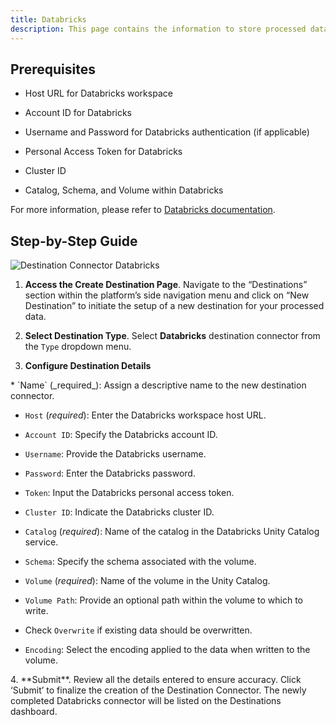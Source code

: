 ```yaml
---
title: Databricks
description: This page contains the information to store processed data to Databricks.
---
```


## Prerequisites

*   Host URL for Databricks workspace
    
*   Account ID for Databricks
    
*   Username and Password for Databricks authentication (if applicable)
    
*   Personal Access Token for Databricks
    
*   Cluster ID
    
*   Catalog, Schema, and Volume within Databricks
    

For more information, please refer to [Databricks documentation](https://docs.databricks.com/).

## Step-by-Step Guide

![Destination Connector Databricks](/img/platform/Destination-Databricks.png)

1.  **Access the Create Destination Page**. Navigate to the “Destinations” section within the platform’s side navigation menu and click on “New Destination” to initiate the setup of a new destination for your processed data.
    
2.  **Select Destination Type**. Select **Databricks** destination connector from the `Type` dropdown menu.
    
3.  **Configure Destination Details**
    
<Note>
*   `Name` (_required_): Assign a descriptive name to the new destination connector.
    
*   `Host` (_required_): Enter the Databricks workspace host URL.
    
*   `Account ID`: Specify the Databricks account ID.
    
*   `Username`: Provide the Databricks username.
    
*   `Password`: Enter the Databricks password.
    
*   `Token`: Input the Databricks personal access token.
    
*   `Cluster ID`: Indicate the Databricks cluster ID.
    
*   `Catalog` (_required_): Name of the catalog in the Databricks Unity Catalog service.
    
*   `Schema`: Specify the schema associated with the volume.
    
*   `Volume` (_required_): Name of the volume in the Unity Catalog.
    
*   `Volume Path`: Provide an optional path within the volume to which to write.
    
*   Check `Overwrite` if existing data should be overwritten.
    
*   `Encoding`: Select the encoding applied to the data when written to the volume.
    
</Note>
4.  **Submit**. Review all the details entered to ensure accuracy. Click ‘Submit’ to finalize the creation of the Destination Connector. The newly completed Databricks connector will be listed on the Destinations dashboard.